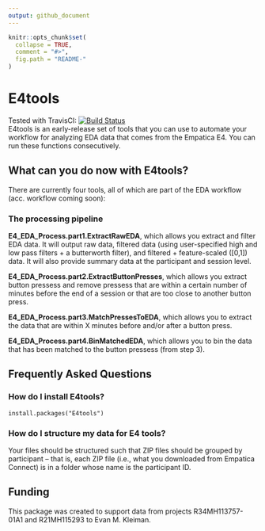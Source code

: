 ```yaml
---
output: github_document
---
```


<!-- README.md is generated from README.Rmd. Please edit that file -->

```r
knitr::opts_chunk$set(
  collapse = TRUE,
  comment = "#>",
  fig.path = "README-"
)
```
# E4tools
Tested with TravisCI: [![Build Status](https://travis-ci.org/ekleiman1/E4tools.svg?branch=master)](https://travis-ci.org/ekleiman1/E4tools)  
E4tools is an early-release set of tools that you can use to automate your workflow for analyzing EDA data that comes from the Empatica E4. You can run these functions consecutively. 

## What can you do now with E4tools?
There are currently four tools, all of which are part of the EDA workflow (acc. workflow coming soon):

### The processing pipeline

**E4_EDA_Process.part1.ExtractRawEDA**, which allows you extract and filter EDA data. It will output raw data, filtered data (using user-specified high and low pass filters + a butterworth filter), and filtered + feature-scaled ([0,1]) data. It will also provide summary data at the participant and session level.

**E4_EDA_Process.part2.ExtractButtonPresses**, which allows you extract button pressess and remove pressess that are within a certain number of minutes before the end of a session or that are too close to another button press.

**E4_EDA_Process.part3.MatchPressesToEDA**, which allows you to extract the data that are within X minutes before and/or after a button press.

**E4_EDA_Process.part4.BinMatchedEDA**, which allows you to bin the data that has been matched to the button pressess (from step 3).


## Frequently Asked Questions
### How do I install E4tools?
`install.packages("E4tools")`

### How do I structure my data for E4 tools?
Your files should be structured such that ZIP files should be grouped by participant -- that is, each ZIP file (i.e., what you downloaded from Empatica Connect) is in a folder whose name is the participant ID. 

## Funding
This package was created to support data from projects R34MH113757-01A1 and R21MH115293 to Evan M. Kleiman. 

